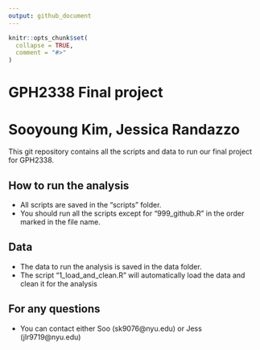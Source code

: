 ```yaml
---
output: github_document
---
```


<!-- README.md is generated from README.Rmd. Please edit that file -->

```r
knitr::opts_chunk$set(
  collapse = TRUE,
  comment = "#>"
)
```

# GPH2338 Final project
# Sooyoung Kim, Jessica Randazzo

<!-- badges: start -->
<!-- badges: end -->

This git repository contains all the scripts and data to run our final project for GPH2338.

## How to run the analysis

* All scripts are saved in the "scripts" folder.
* You should run all the scripts except for "999_github.R" in the order marked in the file name.

## Data

* The data to run the analysis is saved in the data folder.
* The script "1_load_and_clean.R" will automatically load the data and clean it for the analysis


## For any questions

* You can contact either Soo (sk9076@nyu.edu) or Jess (jlr9719@nyu.edu)
